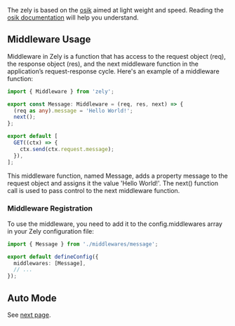 The zely is based on the [osik](/apis/osik) aimed at light weight and speed.
Reading the [osik documentation](/apis/osik) will help you understand.

## Middleware Usage

Middleware in Zely is a function that has access to the request object (req), the response object (res), and the next middleware function in the application’s request-response cycle.
Here's an example of a middleware function:

```ts [title="middlewares/message.ts"]
import { Middleware } from 'zely';

export const Message: Middleware = (req, res, next) => {
  (req as any).message = 'Hello World!';
  next();
};
```

```ts [title="pages/index.ts"]
export default [
  GET((ctx) => {
    ctx.send(ctx.request.message);
  }),
];
```

This middleware function, named Message, adds a property message to the request object and assigns it the value 'Hello World!'. The next() function call is used to pass control to the next middleware function.

### Middleware Registration

To use the middleware, you need to add it to the config.middlewares array in your Zely configuration file:

```ts [title="zely.config.ts"]
import { Message } from './middlewares/message';

export default defineConfig({
  middlewares: [Message],
  // ...
});
```

## Auto Mode

See [next page](/docs/auto).
